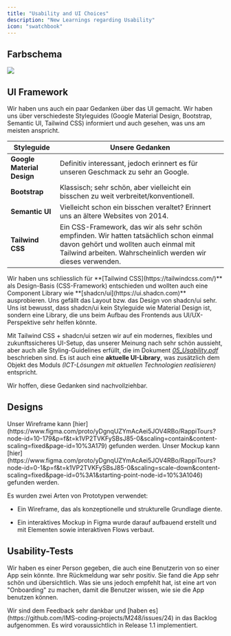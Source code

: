 ```yaml
---
title: "Usability and UI Choices"
description: "New Learnings regarding Usability"
icon: "swatchbook"
---
```



## Farbschema

<Frame caption="Das Farbschema das wir ausgewählt haben. Primary color: #F2EA7E, Secondary color: #BFA454, Complementary color: #402F29">
<img src="/images/Farbschema.png"/>
</Frame>

## UI Framework

Wir haben uns auch ein paar Gedanken über das UI gemacht. Wir haben uns über verschiedeste Styleguides (Google Material Design, Bootstrap, Semantic UI, Tailwind CSS) informiert und auch gesehen, was uns am meisten anspricht.

| Styleguide                 | Unsere Gedanken                                                                                                                                                                                  |
| -------------------------- | ------------------------------------------------------------------------------------------------------------------------------------------------------------------------------------------------ |
| **Google Material Design** | Definitiv interessant, jedoch erinnert es für unseren Geschmack zu sehr an Google.                                                                                                               |
| **Bootstrap**              | Klassisch; sehr schön, aber vielleicht ein bisschen zu weit verbreitet/konventionell.                                                                                                            |
| **Semantic UI**            | Vielleicht schon ein bisschen veraltet? Erinnert uns an ältere Websites von 2014.                                                                                                                |
| **Tailwind CSS**           | Ein CSS-Framework, das wir als sehr schön empfinden. Wir hatten tatsächlich schon einmal davon gehört und wollten auch einmal mit Tailwind arbeiten. Wahrscheinlich werden wir dieses verwenden. |


<Check>
Wir haben uns schliesslich für **[Tailwind CSS](https://tailwindcss.com/)** als Design-Basis (CSS-Framework) entschieden und wollten auch eine Component Library wie **[shadcn/ui](https://ui.shadcn.com)** ausprobieren. Uns gefällt das Layout bzw. das Design von shadcn/ui sehr.
</Check>

<Note>  
Uns ist bewusst, dass shadcn/ui kein Styleguide wie Material Design ist, sondern eine Library, die uns beim Aufbau des Frontends aus UI/UX-Perspektive sehr helfen könnte.  
</Note>

Mit Tailwind CSS + shadcn/ui setzen wir auf ein modernes, flexibles und zukunftssicheres UI-Setup, das unserer Meinung nach sehr schön aussieht, aber auch alle Styling-Guidelines erfüllt, die im Dokument *[05\_Usability.pdf](https://github.com/bwz-imst23a/m248/blob/main/01_Intro/11_Anforderungsspezifikation.pdf)* beschrieben sind.
Es ist auch eine **aktuelle UI-Library**, was zusätzlich dem Objekt des Moduls *(ICT-Lösungen mit aktuellen Technologien realisieren)* entspricht.

Wir hoffen, diese Gedanken sind nachvollziehbar.

## Designs

<CardGroup col="2">
<Card title="Wireframe" icon="file-vector" href="https://www.figma.com/proto/yDgnqUZYmAcAei5JOV4RBo/RappiTours?node-id=10-179&p=f&t=k1VP2TVKFySBsJ85-0&scaling=contain&content-scaling=fixed&page-id=10%3A179">
Unser Wireframe kann [hier](https://www.figma.com/proto/yDgnqUZYmAcAei5JOV4RBo/RappiTours?node-id=10-179&p=f&t=k1VP2TVKFySBsJ85-0&scaling=contain&content-scaling=fixed&page-id=10%3A179) gefunden werden.
</Card>

<Card title="Mockup" icon="file-invoice" href="https://www.figma.com/proto/yDgnqUZYmAcAei5JOV4RBo/RappiTours?node-id=0-1&p=f&t=k1VP2TVKFySBsJ85-0&scaling=scale-down&content-scaling=fixed&page-id=0%3A1&starting-point-node-id=10%3A1046">
Unser Mockup kann [hier](https://www.figma.com/proto/yDgnqUZYmAcAei5JOV4RBo/RappiTours?node-id=0-1&p=f&t=k1VP2TVKFySBsJ85-0&scaling=scale-down&content-scaling=fixed&page-id=0%3A1&starting-point-node-id=10%3A1046) gefunden werden.
</Card>
</CardGroup>

Es wurden zwei Arten von Prototypen verwendet:

- Ein Wireframe, das als konzeptionelle und strukturelle Grundlage diente.

- Ein interaktives Mockup in Figma wurde darauf aufbauend erstellt und mit Elementen sowie interaktiven Flows verbaut.

## Usability-Tests

Wir haben es einer Person gegeben, die auch eine Benutzerin von so einer App sein könnte. Ihre Rückmeldung war sehr positiv. Sie fand die App sehr schön und übersichtlich. Was sie uns jedoch empfehlt hat, ist eine art von "Onboarding" zu machen, damit die Benutzer wissen, wie sie die App benutzen können. 

<Check>
Wir sind dem Feedback sehr dankbar und [haben es](https://github.com/IMS-coding-projects/M248/issues/24) in das Backlog aufgenommen. Es wird voraussichtlich in Release 1.1 implementiert.
</Check>
